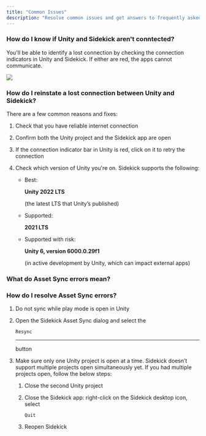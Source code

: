 ```yaml
---
title: "Common Issues"
description: "Resolve common issues and get answers to frequently asked questions."
---
```


### How do I know if  Unity and Sidekick aren't conntected?

You'll be able to identify a lost connection by checking the connection indicators in Unity and Sidekick. If either are red, the apps cannot communicate.&#x20;

![](/images/unity-bezi-connection.png)

### How do I reinstate a lost connection between Unity and Sidekick?

There are a few common reasons and fixes:&#x20;

1. Check that you have reliable internet connection

2. Confirm both the Unity project and the Sidekick app are open

3. If the connection indicator bar in Unity is red, click on it to retry the connection

4. Check which version of Unity you're on. Sidekick supports the following:

   * Best: 

     **Unity 2022 LTS**

     (the latest LTS that Unity’s published)

   * Supported: 

     **2021 LTS**

   * Supported with risk: 

     **Unity 6, version 6000.0.29f1**

     (in active development by Unity, which can impact external apps)

### What do Asset Sync errors mean?&#x20;



### How do I resolve Asset Sync errors?

1. Do not sync while play mode is open in Unity

2. Open the Sidekick Asset Sync dialog and select the 

   `Resync`

   ****

    

   button

3. Make sure only one Unity project is open at a time. Sidekick doesn’t support multiple projects open simultaneously yet. If you had multiple projects open, follow the below steps:

   1. Close the second Unity project

   2. Close the Sidekick app: right-click on the Sidekick desktop icon, select 

      `Quit`

   3. Reopen Sidekick